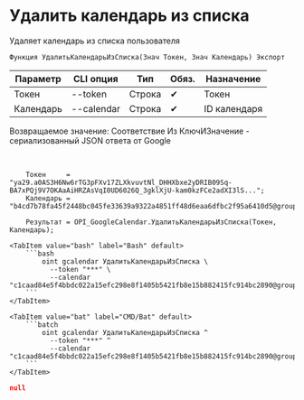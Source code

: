 ﻿---
sidebar_position: 4
description: Удалить календарь из списка и другие функции для работы с Google Calendar в Открытом пакете интеграций - бесплатной open-source библиотеке интеграций для 1С:Предприятие 8, OneScript и CLI
keywords: [1C, 1С, 1С:Предприятие, 1С:Предприятие 8.3, API, Интеграция, Сервисы, Обмен, OneScript, CLI, Google Calendar]
---


# Удалить календарь из списка
 Удаляет календарь из списка пользователя



`Функция УдалитьКалендарьИзСписка(Знач Токен, Знач Календарь) Экспорт`

  | Параметр | CLI опция | Тип | Обяз. | Назначение |
  |-|-|-|-|-|
  | Токен | --token | Строка | &#x2714; | Токен |
  | Календарь | --calendar | Строка | &#x2714; | ID календаря |

  
  Возвращаемое значение:   Соответствие Из КлючИЗначение - сериализованный JSON ответа от Google

<br/>




```bsl title="Пример использования для 1С:Предприятие/OneScript"
    Токен     = "ya29.a0AS3H6Nw6rTG3pFXv17ZLXkvuvtNl_DHHXbxe2yDRIB09Sq-BA7xPQj9V7OKAaAiHRZAsVqI0UD6026Q_3gklXjU-kam0kzFCe2adXI3lS...";
    Календарь = "b4cd7b78fa45f2448bc045fe33639a9322a4851ff48d6eaa6dfbc2f95a6410d5@group.calendar.google.com";

    Результат = OPI_GoogleCalendar.УдалитьКалендарьИзСписка(Токен, Календарь);
```
    

 <Tabs>
  
    <TabItem value="bash" label="Bash" default>
        ```bash
            oint gcalendar УдалитьКалендарьИзСписка \
              --token "***" \
              --calendar "c1caad84e5f4bbdc022a15efc298e8f1405b5421fb8e15b882415fc914bc2890@group.calendar.google.com"
        ```
    </TabItem>
  
    <TabItem value="bat" label="CMD/Bat" default>
        ```batch
            oint gcalendar УдалитьКалендарьИзСписка ^
              --token "***" ^
              --calendar "c1caad84e5f4bbdc022a15efc298e8f1405b5421fb8e15b882415fc914bc2890@group.calendar.google.com"
        ```
    </TabItem>
</Tabs>


```json title="Результат"
null
```
